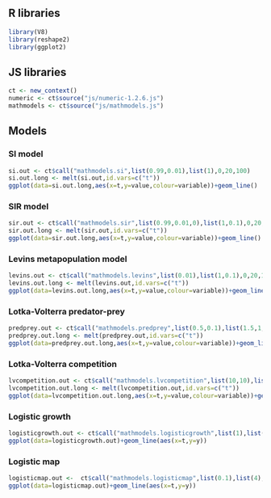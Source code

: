 ## R libraries

```r
library(V8)
library(reshape2)
library(ggplot2)
```

## JS libraries

```r
ct <- new_context()
numeric <- ct$source("js/numeric-1.2.6.js")
mathmodels <- ct$source("js/mathmodels.js")
```

## Models

### SI model

```r
si.out <- ct$call("mathmodels.si",list(0.99,0.01),list(1),0,20,100)
si.out.long <- melt(si.out,id.vars=c("t"))
ggplot(data=si.out.long,aes(x=t,y=value,colour=variable))+geom_line()
```

### SIR model

```r
sir.out <- ct$call("mathmodels.sir",list(0.99,0.01,0),list(1,0.1),0,20,100)
sir.out.long <- melt(sir.out,id.vars=c("t"))
ggplot(data=sir.out.long,aes(x=t,y=value,colour=variable))+geom_line()
```

### Levins metapopulation model

```r
levins.out <- ct$call("mathmodels.levins",list(0.01),list(1,0.1),0,20,100)
levins.out.long <- melt(levins.out,id.vars=c("t"))
ggplot(data=levins.out.long,aes(x=t,y=value,colour=variable))+geom_line()
```

### Lotka-Volterra predator-prey

```r
predprey.out <- ct$call("mathmodels.predprey",list(0.5,0.1),list(1.5,1,1,1),0,20,100)
predprey.out.long <- melt(predprey.out,id.vars=c("t"))
ggplot(data=predprey.out.long,aes(x=t,y=value,colour=variable))+geom_line()
```

### Lotka-Volterra competition

```r
lvcompetition.out <- ct$call("mathmodels.lvcompetition",list(10,10),list(0.2,0.1,100,0.5,0.1,100),0,100,100)
lvcompetition.out.long <- melt(lvcompetition.out,id.vars=c("t"))
ggplot(data=lvcompetition.out.long,aes(x=t,y=value,colour=variable))+geom_line()
```

### Logistic growth

```r
logisticgrowth.out <- ct$call("mathmodels.logisticgrowth",list(1),list(1,500),0,20,100)
ggplot(data=logisticgrowth.out)+geom_line(aes(x=t,y=y))
```


### Logistic map

```r
logisticmap.out <-  ct$call("mathmodels.logisticmap",list(0.1),list(4),101)
ggplot(data=logisticmap.out)+geom_line(aes(x=t,y=y))
```

